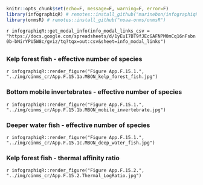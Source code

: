 ```r
knitr::opts_chunk$set(echo=F, message=F, warning=F, error=F)
library(infographiqR) # remotes::install_github("marinebon/infographiqR") 
library(onmsR) # remotes::install_github("noaa-onms/onmsR")
```
`r infographiqR::get_modal_info(info_modal_links_csv = "https://docs.google.com/spreadsheets/d/1yEuI7BT9fJEcGAFNPM0mCq16nFsbn0b-bNirYPU5W8c/gviz/tq?tqx=out:csv&sheet=info_modal_links")`

## {.tabset}

### Kelp forest fish - effective number of species

`r infographiqR::render_figure("Figure App.F.15.1.", "../img/cinms_cr/App.F.15.1a.MBON_kelp_forest_fish.jpg")`

### Bottom mobile invertebrates - effective number of species

`r infographiqR::render_figure("Figure App.F.15.1.", "../img/cinms_cr/App.F.15.1b.MBON_mobile_invertebrate.jpg")`

### Deeper water fish - effective number of species

`r infographiqR::render_figure("Figure App.F.15.1.", "../img/cinms_cr/App.F.15.1c.MBON_deep_water_fish.jpg")`

### Kelp forest fish - thermal affinity ratio

`r infographiqR::render_figure("Figure App.F.15.2.", "../img/cinms_cr/App.F.15.2.Thermal_LogRatio.jpg")`


